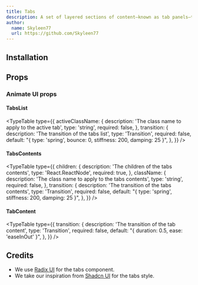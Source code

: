 ```yaml
---
title: Tabs
description: A set of layered sections of content—known as tab panels—that are displayed one at a time.
author:
  name: Skyleen77
  url: https://github.com/Skyleen77
---
```


<ComponentPreview name="radix-tabs-demo" />

## Installation

<ComponentInstallation name="radix-tabs" />

## Props

<div className="flex flex-row gap-x-3">
  <ExternalLink
    href="https://www.radix-ui.com/primitives/docs/components/tabs"
    text="Docs"
  />
  <ExternalLink
    href="https://www.radix-ui.com/primitives/docs/components/tabs#api-reference"
    text="API Reference"
  />
</div>

### Animate UI props

#### TabsList

<TypeTable
  type={{
    activeClassName: {
      description: 'The class name to apply to the active tab',
      type: 'string',
      required: false,
    },
    transition: {
      description: 'The transition of the tabs list',
      type: 'Transition',
      required: false,
      default: "{ type: 'spring', bounce: 0, stiffness: 200, damping: 25 }",
    },
  }}
/>

#### TabsContents

<TypeTable
  type={{
    children: {
      description: 'The children of the tabs contents',
      type: 'React.ReactNode',
      required: true,
    },
    className: {
      description: 'The class name to apply to the tabs contents',
      type: 'string',
      required: false,
    },
    transition: {
      description: 'The transition of the tabs contents',
      type: 'Transition',
      required: false,
      default: "{ type: 'spring', stiffness: 200, damping: 25 }",
    },
  }}
/>

#### TabContent

<TypeTable
  type={{
    transition: {
      description: 'The transition of the tab content',
      type: 'Transition',
      required: false,
      default: "{ duration: 0.5, ease: 'easeInOut' }",
    },
  }}
/>

## Credits

- We use [Radix UI](https://www.radix-ui.com/primitives/docs/components/tabs) for the tabs component.
- We take our inspiration from [Shadcn UI](https://ui.shadcn.com/docs/components/tabs) for the tabs style.
